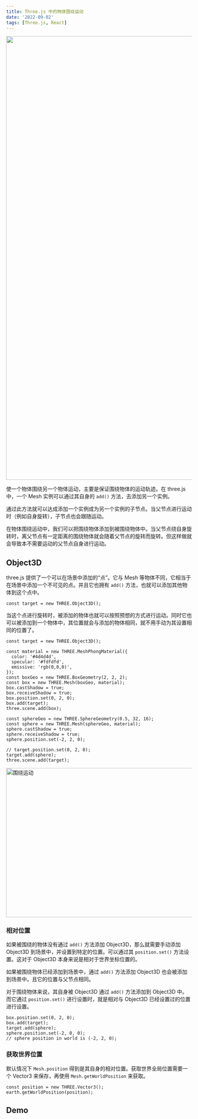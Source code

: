 ```yaml
---
title: Three.js 中的物体围绕运动
date: '2022-09-02'
tags: [Three.js, React]
---
```


<Image
  src="/images/p/object-around-in-threejs/around-cover.jpg"
  width="1800"
  height="1201"
/>

使一个物体围绕另一个物体运动，主要是保证围绕物体的运动轨迹。在 three.js 中，一个 Mesh 实例可以通过其自身的 `add()` 方法，去添加另一个实例。

通过此方法就可以达成添加一个实例成为另一个实例的子节点。当父节点进行运动时（例如自身旋转），子节点也会跟随运动。

在物体围绕运动中，我们可以把围绕物体添加到被围绕物体中。当父节点绕自身旋转时，离父节点有一定距离的围绕物体就会随着父节点的旋转而旋转。但这样做就会导致本不需要运动的父节点自身进行运动。

## Object3D

three.js 提供了一个可以在场景中添加的“点”。它与 Mesh 等物体不同，它相当于在场景中添加一个不可见的点。并且它也拥有 `add()` 方法，也就可以添加其他物体到这个点中。

```tsx
const target = new THREE.Object3D();
```

当这个点进行旋转时，被添加的物体也就可以按照预想的方式进行运动。同时它也可以被添加到一个物体中，其位置就会与添加的物体相同，就不用手动为其设置相同的位置了。

```tsx
const target = new THREE.Object3D();

const material = new THREE.MeshPhongMaterial({
  color: '#4d4d4d',
  specular: '#fdfdfd',
  emissive: 'rgb(0,0,0)',
});
const boxGeo = new THREE.BoxGeometry(2, 2, 2);
const box = new THREE.Mesh(boxGeo, material);
box.castShadow = true;
box.receiveShadow = true;
box.position.set(0, 2, 0);
box.add(target);
three.scene.add(box);

const sphereGeo = new THREE.SphereGeometry(0.5, 32, 16);
const sphere = new THREE.Mesh(sphereGeo, material);
sphere.castShadow = true;
sphere.receiveShadow = true;
sphere.position.set(-2, 2, 0);

// target.position.set(0, 2, 0);
target.add(sphere);
three.scene.add(target);
```

<Image
  src="/images/p/object-around-in-threejs/around.svg"
  alt="围绕运动"
  width="664"
  height="404"
/>

### 相对位置

如果被围绕的物体没有通过 `add()` 方法添加 Object3D，那么就需要手动添加 Object3D 到场景中，并设置到特定的位置。可以通过其 `position.set()` 方法设置。这对于 Object3D 本身来说是相对于世界坐标位置的。

如果被围绕物体已经添加到场景中，通过 `add()` 方法添加 Object3D 也会被添加到场景中。且它的位置与父节点相同。

对于围绕物体来说，其自身被 Object3D 通过 `add()` 方法添加到 Object3D 中。而它通过 `position.set()` 进行设置时，就是相对与 Object3D 已经设置过的位置进行设置。

```tsx
box.position.set(0, 2, 0);
box.add(target);
target.add(sphere);
sphere.position.set(-2, 0, 0);
// sphere position in world is (-2, 2, 0);
```

### 获取世界位置

默认情况下 `Mesh.position` 得到是其自身的相对位置。获取世界全局位置需要一个 Vector3 来保存，再使用 `Mesh.getWorldPosition` 来获取。

```tsx
const position = new THREE.Vector3();
earth.getWorldPosition(position);
```

## Demo

<RUACodeSandbox url="https://codesandbox.io/s/arounding-box-b1g4qq" />
